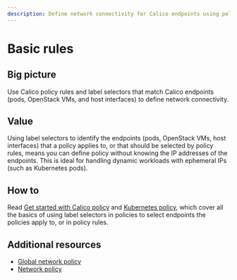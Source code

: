 ```yaml
---
description: Define network connectivity for Calico endpoints using policy rules and label selectors.
---
```


# Basic rules

## Big picture

Use Calico policy rules and label selectors that match Calico endpoints (pods, OpenStack VMs, and host interfaces) to define network connectivity.

## Value

Using label selectors to identify the endpoints (pods, OpenStack VMs, host interfaces) that a policy applies to, or that should be selected by policy rules, means you can define policy without knowing the IP addresses of the endpoints. This is ideal for handling dynamic workloads with ephemeral IPs (such as Kubernetes pods).

## How to

Read [Get started with Calico policy](../calico-network-policy.mdx) and [Kubernetes policy](../../../tutorials/kubernetes-tutorials/kubernetes-network-policy.mdx), which cover all the basics of using label selectors in policies to select endpoints the policies apply to, or in policy rules.

## Additional resources

- [Global network policy](../../../reference/resources/globalnetworkpolicy.mdx)
- [Network policy](../../../reference/resources/networkpolicy.mdx)
